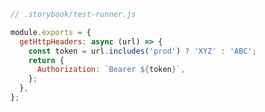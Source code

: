 ```js
// .storybook/test-runner.js

module.exports = {
  getHttpHeaders: async (url) => {
    const token = url.includes('prod') ? 'XYZ' : 'ABC';
    return {
      Authorization: `Bearer ${token}`,
    };
  },
};
```
